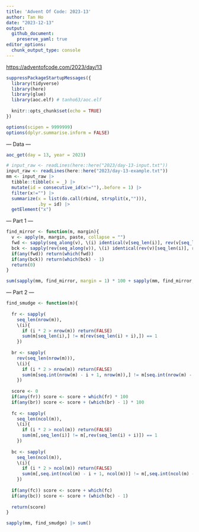 ```yaml
---
title: 'Advent Of Code: 2023-13'
author: Tan Ho
date: "2023-12-13"
output: 
  github_document:
    preserve_yaml: true
editor_options: 
  chunk_output_type: console
---
```


<https://adventofcode.com/2023/day/13>

```r
suppressPackageStartupMessages({
  library(tidyverse)
  library(here)
  library(glue)
  library(aoc.elf) # tanho63/aoc.elf
  
  knitr::opts_chunk$set(echo = TRUE)
})

options(scipen = 9999999)
options(dplyr.summarise.inform = FALSE)
```

--- Data ---

```r
aoc_get(day = 13, year = 2023)
```

```r
# input_raw <- readLines(here::here("2023/day-13-input.txt"))
input_raw <- readLines(here::here("2023/day-13-example.txt"))
mm <- input_raw |> 
  tibble::tibble(x = _) |> 
  mutate(id = consecutive_id(x!=""),.before = 1) |> 
  filter(x!="") |> 
  summarize(x = list(do.call(rbind, strsplit(x,""))),
            .by = id) |> 
  getElement("x")
```

--- Part 1 ---

```r
find_mirror <- function(m, margin){
  v <- apply(m, margin, paste, collapse = "")
  fwd <- sapply(seq_along(v), \(i) identical(v[seq_len(i)], rev(v[seq_len(i) + i])))
  bck <- sapply(rev(seq_along(v)), \(i) identical(rev(v)[seq_len(i)], rev(rev(v)[seq_len(i) + i])))
  if(any(fwd)) return(which(fwd))
  if(any(bck)) return(which(bck) - 1)
  return(0)
}

sum(sapply(mm, find_mirror, margin = 1) * 100 + sapply(mm, find_mirror, margin = 2))

```

--- Part 2 ---

```r
find_smudge <- function(m){
  
  fr <- sapply(
    seq_len(nrow(m)), 
    \(i){
      if (i * 2 > nrow(m)) return(FALSE)
      sum(m[seq_len(i),] != m[rev(seq_len(i) + i),]) == 1
    })
  
  br <- sapply(
    rev(seq_len(nrow(m))), 
    \(i){
      if (i * 2 > nrow(m)) return(FALSE)
      sum(m[seq.int(nrow(m) - i + 1, nrow(m)),] != m[seq.int(nrow(m) - i, by = -1, length.out = i),]) == 1
    })
  
  score <- 0
  if(any(fr)) score <- score + which(fr) * 100
  if(any(br)) score <- score + (which(br) - 1) * 100
  
  fc <- sapply(
    seq_len(ncol(m)), 
    \(i){
      if (i * 2 > ncol(m)) return(FALSE)
      sum(m[,seq_len(i)] != m[,rev(seq_len(i) + i)]) == 1
    })
  
  bc <- sapply(
    seq_len(ncol(m)), 
    \(i){
      if (i * 2 > ncol(m)) return(FALSE)
      sum(m[,seq.int(ncol(m) - i + 1, ncol(m))] != m[,seq.int(ncol(m) - i, by = -1, length.out = i)]) == 1
    })
  
  if(any(fc)) score <- score + which(fc) 
  if(any(bc)) score <- score + (which(bc) - 1)
  
  return(score)
}

sapply(mm, find_smudge) |> sum()
```

